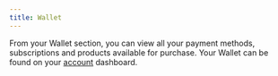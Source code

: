 ```yaml
---
title: Wallet
---
```


From your Wallet section, you can view all your payment methods, subscriptions and products available for purchase.
Your Wallet can be found on your [account](https://account.adulis.ai/wallet) dashboard.